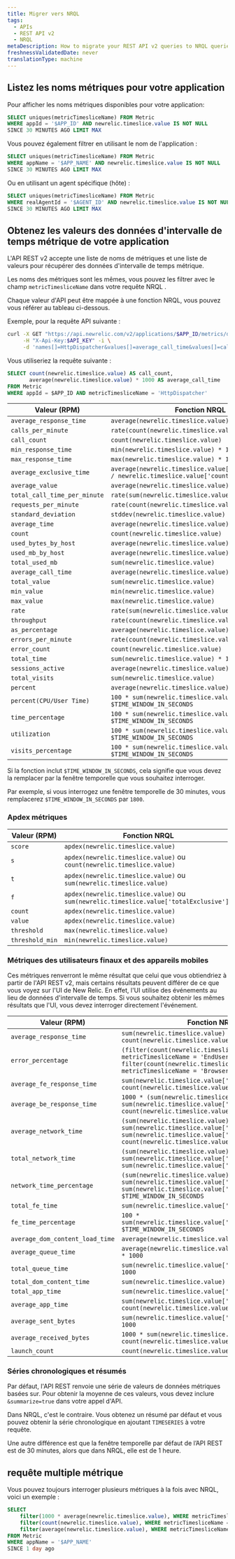 ```yaml
---
title: Migrer vers NRQL
tags:
  - APIs
  - REST API v2
  - NRQL
metaDescription: How to migrate your REST API v2 queries to NRQL queries.
freshnessValidatedDate: never
translationType: machine
---
```


## Listez les noms métriques pour votre application

Pour afficher les noms métriques disponibles pour votre application:

```sql
SELECT uniques(metricTimesliceName) FROM Metric 
WHERE appId = '$APP_ID' AND newrelic.timeslice.value IS NOT NULL 
SINCE 30 MINUTES AGO LIMIT MAX
```

Vous pouvez également filtrer en utilisant le nom de l&apos;application :

```sql
SELECT uniques(metricTimesliceName) FROM Metric 
WHERE appName = '$APP_NAME' AND newrelic.timeslice.value IS NOT NULL 
SINCE 30 MINUTES AGO LIMIT MAX
```

Ou en utilisant un agent spécifique (hôte) :

```sql
SELECT uniques(metricTimesliceName) FROM Metric 
WHERE realAgentId = '$AGENT_ID' AND newrelic.timeslice.value IS NOT NULL 
SINCE 30 MINUTES AGO LIMIT MAX
```

## Obtenez les valeurs des données d&apos;intervalle de temps métrique de votre application

L&apos;API REST v2 accepte une liste de noms de métriques et une liste de valeurs pour récupérer des données d&apos;intervalle de temps métrique.

Les noms des métriques sont les mêmes, vous pouvez les filtrer avec le champ `metricTimesliceName` dans votre requête NRQL .

Chaque valeur d&apos;API peut être mappée à une fonction NRQL, vous pouvez vous référer au tableau ci-dessous.

Exemple, pour la requête API suivante :

```bash
curl -X GET "https://api.newrelic.com/v2/applications/$APP_ID/metrics/data.json" \
     -H "X-Api-Key:$API_KEY" -i \
     -d 'names[]=HttpDispatcher&values[]=average_call_time&values[]=call_count'
```

Vous utiliseriez la requête suivante :

```sql
SELECT count(newrelic.timeslice.value) AS call_count, 
       average(newrelic.timeslice.value) * 1000 AS average_call_time
FROM Metric
WHERE appId = $APP_ID AND metricTimesliceName = 'HttpDispatcher'
```

| Valeur (RPM)                 | Fonction NRQL                                                                                    |
| ---------------------------- | ------------------------------------------------------------------------------------------------ |
| `average_response_time`      | `average(newrelic.timeslice.value) * 1000`                                                       |
| `calls_per_minute`           | `rate(count(newrelic.timeslice.value), 1 minute)`                                                |
| `call_count`                 | `count(newrelic.timeslice.value)`                                                                |
| `min_response_time`          | `min(newrelic.timeslice.value) * 1000`                                                           |
| `max_response_time`          | `max(newrelic.timeslice.value) * 1000`                                                           |
| `average_exclusive_time`     | `average(newrelic.timeslice.value['totalExclusive'] / newrelic.timeslice.value['count']) * 1000` |
| `average_value`              | `average(newrelic.timeslice.value)`                                                              |
| `total_call_time_per_minute` | `rate(sum(newrelic.timeslice.value), 1 minute)`                                                  |
| `requests_per_minute`        | `rate(count(newrelic.timeslice.value), 1 minute)`                                                |
| `standard_deviation`         | `stddev(newrelic.timeslice.value) * 1000`                                                        |
| `average_time`               | `average(newrelic.timeslice.value) * 1000`                                                       |
| `count`                      | `count(newrelic.timeslice.value)`                                                                |
| `used_bytes_by_host`         | `average(newrelic.timeslice.value) * 1024 * 1024`                                                |
| `used_mb_by_host`            | `average(newrelic.timeslice.value)`                                                              |
| `total_used_mb`              | `sum(newrelic.timeslice.value)`                                                                  |
| `average_call_time`          | `average(newrelic.timeslice.value) * 1000`                                                       |
| `total_value`                | `sum(newrelic.timeslice.value)`                                                                  |
| `min_value`                  | `min(newrelic.timeslice.value)`                                                                  |
| `max_value`                  | `max(newrelic.timeslice.value)`                                                                  |
| `rate`                       | `rate(sum(newrelic.timeslice.value), 1 second)`                                                  |
| `throughput`                 | `rate(count(newrelic.timeslice.value), 1 second)`                                                |
| `as_percentage`              | `average(newrelic.timeslice.value) * 100`                                                        |
| `errors_per_minute`          | `rate(count(newrelic.timeslice.value), 1 minute)`                                                |
| `error_count`                | `count(newrelic.timeslice.value)`                                                                |
| `total_time`                 | `sum(newrelic.timeslice.value) * 1000`                                                           |
| `sessions_active`            | `average(newrelic.timeslice.value)`                                                              |
| `total_visits`               | `sum(newrelic.timeslice.value)`                                                                  |
| `percent`                    | `average(newrelic.timeslice.value) * 100`                                                        |
| `percent(CPU/User Time)`     | `100 * sum(newrelic.timeslice.value) / $TIME_WINDOW_IN_SECONDS`                                  |
| `time_percentage`            | `100 * sum(newrelic.timeslice.value) / $TIME_WINDOW_IN_SECONDS`                                  |
| `utilization`                | `100 * sum(newrelic.timeslice.value) / $TIME_WINDOW_IN_SECONDS`                                  |
| `visits_percentage`          | `100 * sum(newrelic.timeslice.value) / $TIME_WINDOW_IN_SECONDS`                                  |

Si la fonction inclut `$TIME_WINDOW_IN_SECONDS`, cela signifie que vous devez la remplacer par la fenêtre temporelle que vous souhaitez interroger.

Par exemple, si vous interrogez une fenêtre temporelle de 30 minutes, vous remplacerez `$TIME_WINDOW_IN_SECONDS` par `1800`.

### Apdex métriques

| Valeur (RPM)    | Fonction NRQL                                                                          |
| --------------- | -------------------------------------------------------------------------------------- |
| `score`         | `apdex(newrelic.timeslice.value)`                                                      |
| `s`             | `apdex(newrelic.timeslice.value)` ou `count(newrelic.timeslice.value)`                 |
| `t`             | `apdex(newrelic.timeslice.value)` ou `sum(newrelic.timeslice.value)`                   |
| `f`             | `apdex(newrelic.timeslice.value)` ou `sum(newrelic.timeslice.value['totalExclusive'])` |
| `count`         | `apdex(newrelic.timeslice.value)`                                                      |
| `value`         | `apdex(newrelic.timeslice.value)`                                                      |
| `threshold`     | `max(newrelic.timeslice.value)`                                                        |
| `threshold_min` | `min(newrelic.timeslice.value)`                                                        |

### Métriques des utilisateurs finaux et des appareils mobiles

Ces métriques renverront le même résultat que celui que vous obtiendriez à partir de l&apos;API REST v2, mais certains résultats peuvent différer de ce que vous voyez sur l&apos;UI de New Relic. En effet, l&apos;UI utilise des événements au lieu de données d&apos;intervalle de temps. Si vous souhaitez obtenir les mêmes résultats que l&apos;UI, vous devez interroger directement l&apos;événement.

| Valeur (RPM)                    | Fonction NRQL                                                                                                                                                              |
| ------------------------------- | -------------------------------------------------------------------------------------------------------------------------------------------------------------------------- |
| `average_response_time`         | `sum(newrelic.timeslice.value) / count(newrelic.timeslice.value) * 1000`                                                                                                   |
| `error_percentage`              | `(filter(count(newrelic.timeslice.value), WHERE metricTimesliceName = 'EndUser/errors') / filter(count(newrelic.timeslice.value), WHERE metricTimesliceName = 'Browser'))` |
| `average_fe_response_time`      | `sum(newrelic.timeslice.value['totalExclusive']) / count(newrelic.timeslice.value) * 1000`                                                                                 |
| `average_be_response_time`      | `1000 * (sum(newrelic.timeslice.value) - sum(newrelic.timeslice.value['totalExclusive'])) / count(newrelic.timeslice.value)`                                               |
| `average_network_time`          | `(sum(newrelic.timeslice.value) - sum(newrelic.timeslice.value['totalExclusive']) - sum(newrelic.timeslice.value['sumOfSquares'])) / count(newrelic.timeslice.value)`      |
| `total_network_time`            | `(sum(newrelic.timeslice.value) - sum(newrelic.timeslice.value['totalExclusive']) - sum(newrelic.timeslice.value['sumOfSquares']))`                                        |
| `network_time_percentage`       | `(sum(newrelic.timeslice.value) - sum(newrelic.timeslice.value['totalExclusive']) - sum(newrelic.timeslice.value['sumOfSquares'])) / $TIME_WINDOW_IN_SECONDS`              |
| `total_fe_time`                 | `sum(newrelic.timeslice.value['totalExclusive'])`                                                                                                                          |
| `fe_time_percentage`            | `100 * sum(newrelic.timeslice.value['totalExclusive']) / $TIME_WINDOW_IN_SECONDS`                                                                                          |
| `average_dom_content_load_time` | `average(newrelic.timeslice.value) * 1000`                                                                                                                                 |
| `average_queue_time`            | `average(newrelic.timeslice.value['totalExclusive']) * 1000`                                                                                                               |
| `total_queue_time`              | `sum(newrelic.timeslice.value['totalExclusive']) * 1000`                                                                                                                   |
| `total_dom_content_time`        | `sum(newrelic.timeslice.value) * 1000`                                                                                                                                     |
| `total_app_time`                | `sum(newrelic.timeslice.value['sumOfSquares'])`                                                                                                                            |
| `average_app_time`              | `sum(newrelic.timeslice.value['sumOfSquares']) / count(newrelic.timeslice.value)`                                                                                          |
| `average_sent_bytes`            | `sum(newrelic.timeslice.value['totalExclusive']) * 1000`                                                                                                                   |
| `average_received_bytes`        | `1000 * sum(newrelic.timeslice.value) / count(newrelic.timeslice.value)`                                                                                                   |
| `launch_count`                  | `count(newrelic.timeslice.value)`                                                                                                                                          |

### Séries chronologiques et résumés

Par défaut, l&apos;API REST renvoie une série de valeurs de données métriques basées sur. Pour obtenir la moyenne de ces valeurs, vous devez inclure `&summarize=true` dans votre appel d&apos;API.

Dans NRQL, c&apos;est le contraire. Vous obtenez un résumé par défaut et vous pouvez obtenir la série chronologique en ajoutant `TIMESERIES` à votre requête.

Une autre différence est que la fenêtre temporelle par défaut de l’API REST est de 30 minutes, alors que dans NRQL, elle est de 1 heure.

## requête multiple métrique

Vous pouvez toujours interroger plusieurs métriques à la fois avec NRQL, voici un exemple :

```sql
SELECT
    filter(1000 * average(newrelic.timeslice.value), WHERE metricTimesliceName = 'HttpDispatcher') AS average_response_time,
    filter(count(newrelic.timeslice.value), WHERE metricTimesliceName = 'Errors/all') AS error_count,
    filter(average(newrelic.timeslice.value), WHERE metricTimesliceName = 'Memory/Heap/Max') AS used_mb_by_host
FROM Metric
WHERE appName = '$APP_NAME'
SINCE 1 day ago
```